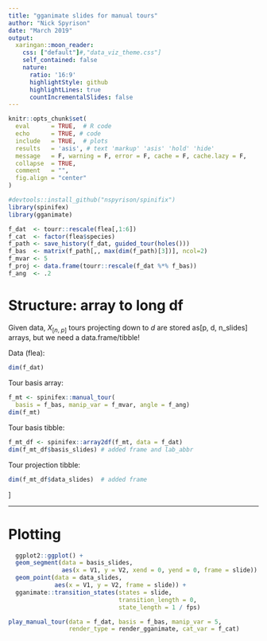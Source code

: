 ```yaml
---
title: "gganimate slides for manual tours"
author: "Nick Spyrison"
date: "March 2019"
output:
  xaringan::moon_reader:
    css: ["default"]#,"data_viz_theme.css"]
    self_contained: false
    nature:
      ratio: '16:9'
      highlightStyle: github
      highlightLines: true
      countIncrementalSlides: false
---
```

```r
knitr::opts_chunk$set(
  eval      = TRUE,  # R code 
  echo      = TRUE, # code
  include   = TRUE,  # plots
  results   = 'asis', # text 'markup' 'asis' 'hold' 'hide'
  message   = F, warning = F, error = F, cache = F, cache.lazy = F,
  collapse  = TRUE,
  comment   = "",
  fig.align = "center"
)

#devtools::install_github("nspyrison/spinifix")
library(spinifex)
library(gganimate) 
```

```r
f_dat  <- tourr::rescale(flea[,1:6])
f_cat  <- factor(flea$species)
f_path <- save_history(f_dat, guided_tour(holes()))
f_bas  <- matrix(f_path[,, max(dim(f_path)[3])], ncol=2)
f_mvar <- 5
f_proj <- data.frame(tourr::rescale(f_dat %*% f_bas))
f_ang  <- .2
```

# Structure: array to long df

Given data, $X_{[n,~p]}$
tours projecting down to $d$ are stored as[p, d, n_slides] arrays, but we need a data.frame/tibble!

Data (flea):
```r
dim(f_dat)
```

Tour basis array:
```r
f_mt <- spinifex::manual_tour(
  basis = f_bas, manip_var = f_mvar, angle = f_ang)
dim(f_mt)
```

Tour basis tibble:
```r
f_mt_df <- spinifex::array2df(f_mt, data = f_dat)
dim(f_mt_df$basis_slides) # added frame and lab_abbr
```

Tour projection tibble:
```r
dim(f_mt_df$data_slides)  # added frame 
```
]

---

# Plotting

```r
  ggplot2::ggplot() +
  geom_segment(data = basis_slides,
               aes(x = V1, y = V2, xend = 0, yend = 0, frame = slide)) +
  geom_point(data = data_slides,
             aes(x = V1, y = V2, frame = slide)) +
  gganimate::transition_states(states = slide,
                               transition_length = 0,
                               state_length = 1 / fps)
```

```r
play_manual_tour(data = f_dat, basis = f_bas, manip_var = 5, 
                 render_type = render_gganimate, cat_var = f_cat)
```
